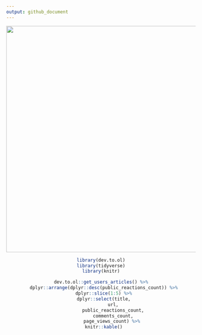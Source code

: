 ```yaml
---
output: github_document
---
```


<div align="middle">
 
<img src="https://github.com/daveparr/daveparr/blob/master/graph.png" width="600">

```r
library(dev.to.ol)
library(tidyverse)
library(knitr)

dev.to.ol::get_users_articles() %>%
  dplyr::arrange(dplyr::desc(public_reactions_count)) %>%
  dplyr::slice(1:5) %>%
  dplyr::select(title,
         url,
         public_reactions_count,
         comments_count,
         page_views_count) %>% 
  knitr::kable()
```